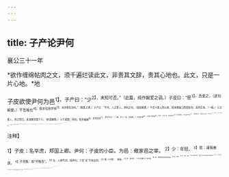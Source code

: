 ```yaml
---
---
---
```

title: 子产论尹何
---



襄公三十一年

*欲作缠绵帖肉之文，须千遍烂读此文，非贵其文辞，贵其心地也。此文，只是一片心地。*地

子皮欲使尹何为邑<sup>1】。子产曰：“少<sup>2】，未知可否。”（此篇，纯作婉爱之调。）子皮曰：“愿<sup>3】，吾爱之，（逐句婉爱。）不吾叛也<sup>4】。使夫往而学焉<sup>5】，夫亦愈知治也。”（婉爱之调。）子产曰：“不可。人之爱人，求利之也。（段段婉爱。）今吾子爱人则以政，犹未能操刀而使割也，其伤实多。（一喻。）子之爱人，伤之而已，其谁敢求爱于子。（妙语解颐。）子于郑国，栋也。栋折榱崩<sup>6】，侨将厌焉<sup>7】，敢不尽言？（二喻。夹入一句。又婉爱。）子有美锦<sup>8】，不使人学制焉<sup>9】。（三喻。）大官大邑，身之所庇也<sup>10】，而使学者制焉，其为美锦不亦多乎<sup>11】？（纯作婉爱之调。）侨闻学而后人政<sup>2】，未闻以政学者也<sup>13】。若果行此，必有所害。譬如田猎，射御贯<sup>14】，则能获禽<sup>13】；吾未尝登车射御，则败绩厌覆是惧<sup>16】，何暇思获？”（四喻，纯是婉爱之调。随手出喻，一喻尹何，二喻自己，三喻子皮，四喻尹何。初无定法，手便即喻。）子皮曰：“善哉，虎不敏。吾闻君子务知大者、远者；小人务知小者、近者。我，小人也。衣服附在我身，我知而慎之；大官、大邑所以庇身也，我远而慢之<sup>17】。（便援前喻。）微子之言<sup>18】。吾不知也。（纯作婉爱之调。）他日我曰<sup>19】：＇子为郑国<sup>4】，（妙！四字句。）我为吾家<sup>4】，以庇焉，其可也。”（妙！十字句。）今而后知不足。（妙！六字句。）自今请虽吾家，听子而行。”（妙！十字句，纯是婉爱。）子产曰：“人心之不同如其面焉，吾岂敢谓子面如吾面乎？抑心所谓危<sup>2】，亦以告也。”（妙，妙！纯是婉爱之调。）子皮以为忠，故委政焉。子产是以能为郑国。

<sup>注释】

<sup>1】子皮：名罕虎，郑国上卿。尹何：子皮的小臣。为邑：儆家邑之宰。
<sup>2】少：年轻。
<sup>3】愿：谨慎善良。
<sup>4】不吾叛：即“不叛吾”。
<sup>5】夫：人称代词，指尹何。下文“夫”字用法同。
<sup>6】穰（cuī崔）：屋椽。
<sup>7】厌：通“压”。下文“厌覆”之“厌”同。
<sup>8】锦：有色彩花纹的丝织品。
<sup>9】制：裁制。
<sup>10】庇：庇荫、庇护。
<sup>11】其为美锦不亦多乎：意即大官大邑比起美锦来价值不是更离吗？
<sup>12】入政：参预管理政务。
<sup>13】未闻以政学者也：没有听说过凭借做官的机会来学习为政的。
<sup>14】射御贯：射箭驾车熟习。贯：通“惯”，熟习。
<sup>15】禽：指鸟兽。一说禽，同“擒”。
<sup>16】败绩：事业的失败。这里指车辆崩坏。厌覆：即压覆，指车翻人压。
<sup>17】慢：轻视。
<sup>18】微：无。
<sup>19】他日我曰：从前我曾说过。
<sup>20】为：治理。
<sup>21】家：指卿大夫的封地食邑。
<sup>22】抑心所谓危：不过我心里认为你这样做很危险。